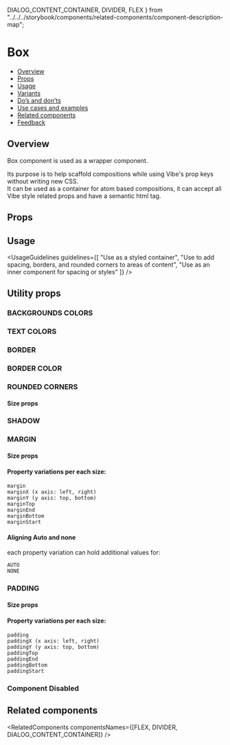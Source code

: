   DIALOG_CONTENT_CONTAINER,
  DIVIDER,
  FLEX
} from "../../../storybook/components/related-components/component-description-map";

<Meta of={BoxStories} />

# Box

- [Overview](#overview)
- [Props](#props)
- [Usage](#usage)
- [Variants](#variants)
- [Do’s and don’ts](#dos-and-donts)
- [Use cases and examples](#use-cases-and-examples)
- [Related components](#related-components)
- [Feedback](#feedback)

## Overview

Box component is used as a wrapper component.

Its purpose is to help scaffold compositions while using Vibe's prop keys without writing new CSS. <br />It can be used as a container for
atom based compositions, it can accept all Vibe style related props and have a semantic html tag.

<Canvas of={BoxStories.Overview} />

## Props

<PropsTable />

## Usage

<UsageGuidelines
  guidelines={[
    "Use as a styled container",
    "Use to add spacing, borders, and rounded corners to areas of content",
    "Use as an inner component for spacing or styles"
  ]}
/>

<TipBenefits />

## Utility props

### BACKGROUNDS COLORS

<Canvas of={BoxStories.BackgroundColors} />

### TEXT COLORS

<Canvas of={BoxStories.TextColors} />

### BORDER

<Canvas of={BoxStories.Border} />

### BORDER COLOR

<Canvas of={BoxStories.BorderColor} />

### ROUNDED CORNERS

#### Size props

<Canvas of={BoxStories.RoundCorners} />

### SHADOW

<Canvas of={BoxStories.Shadow} />

### MARGIN

#### Size props

<Canvas of={BoxStories.Margin} />

#### Property variations per each size:

```
margin
marginX (x axis: left, right)
marginY (y axis: top, bottom)
marginTop
marginEnd
marginBottom
marginStart
```

#### Aligning Auto and none

each property variation can hold additional values for:

```
AUTO
NONE
```

### PADDING

#### Size props

<Canvas of={BoxStories.Padding} />

#### Property variations per each size:

```
padding
paddingX (x axis: left, right)
paddingY (y axis: top, bottom)
paddingTop
paddingEnd
paddingBottom
paddingStart
```

### Component Disabled

<Canvas of={BoxStories.Disabled} />

## Related components

<RelatedComponents componentsNames={[FLEX, DIVIDER, DIALOG_CONTENT_CONTAINER]} />
